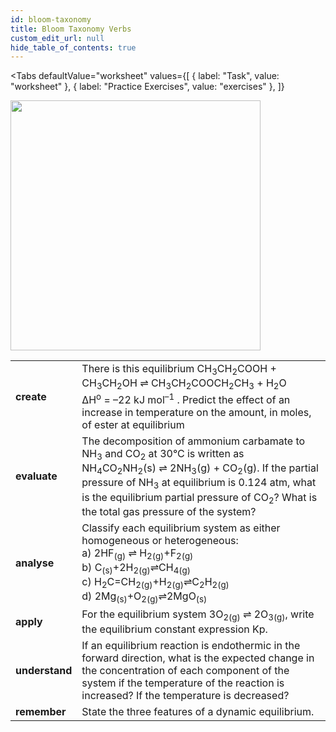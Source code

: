 ```yaml
---
id: bloom-taxonomy
title: Bloom Taxonomy Verbs
custom_edit_url: null
hide_table_of_contents: true
---
```



<Tabs
  defaultValue="worksheet"
  values={[
    { label: "Task", value: "worksheet" },
    { label: "Practice Exercises", value: "exercises" },
  ]}
>

<TabItem value="worksheet">

<img src={bloom} width="400"/>
<br/>
<table>
  <tr>
    <td><strong>create</strong></td>
    <td>There is this equilibrium CH<sub>3</sub>CH<sub>2</sub>COOH + CH<sub>3</sub>CH<sub>2</sub>OH ⇌ CH<sub>3</sub>CH<sub>2</sub>COOCH<sub>2</sub>CH<sub>3</sub> + H<sub>2</sub>O<br/>∆H<sup>ο</sup> = –22 kJ mol<sup>–1</sup> . Predict the effect of an increase in temperature on the amount, in moles, of ester at equilibrium</td>
  </tr>
  <tr>
    <td><strong>evaluate</strong></td>
    <td>The decomposition of ammonium carbamate to NH<sub>3</sub> and CO<sub>2</sub> at 30°C is written as NH<sub>4</sub>CO<sub>2</sub>NH<sub>2</sub>(s) ⇌ 2NH<sub>3</sub>(g) + CO<sub>2</sub>(g). If the partial pressure of NH<sub>3</sub> at equilibrium is 0.124 atm, what is the equilibrium partial pressure of CO<sub>2</sub>? What is the total gas pressure of the system?</td>
  </tr>
  <tr>
    <td><strong>analyse</strong></td>
    <td>Classify each equilibrium system as either homogeneous or heterogeneous:<br/>a) 2HF<sub>(g)</sub> ⇌ H<sub>2(g)</sub>+F<sub>2(g)</sub> <br/>b) C<sub>(s)</sub>+2H<sub>2(g)</sub>⇌CH<sub>4(g)</sub><br/>c) H<sub>2</sub>C=CH<sub>2(g)</sub>+H<sub>2(g)</sub>⇌C<sub>2</sub>H<sub>2(g)</sub><br/>d) 2Mg<sub>(s)</sub>+O<sub>2(g)</sub>⇌2MgO<sub>(s)</sub></td>
  </tr>
  <tr>
    <td><strong>apply</strong></td>
    <td>For the equilibrium system 3O<sub>2(g)</sub> ⇌ 2O<sub>3(g)</sub>, write the equilibrium constant expression Kp.</td>
  </tr>
  <tr>
    <td><strong>understand</strong></td>
    <td>If an equilibrium reaction is endothermic in the forward direction, what is the expected change in the concentration of each component of the system if the temperature of the reaction is increased? If the temperature is decreased?</td>
  </tr>
  <tr>
    <td><strong>remember</strong></td>
    <td>State the three features of a dynamic equilibrium.</td>
  </tr>

</table>

</TabItem>

<TabItem value="exercises">
  <Frame src="https://learningapps.org/watch?v=ptdevjtdj21" height="480px" />
</TabItem>

</Tabs>

